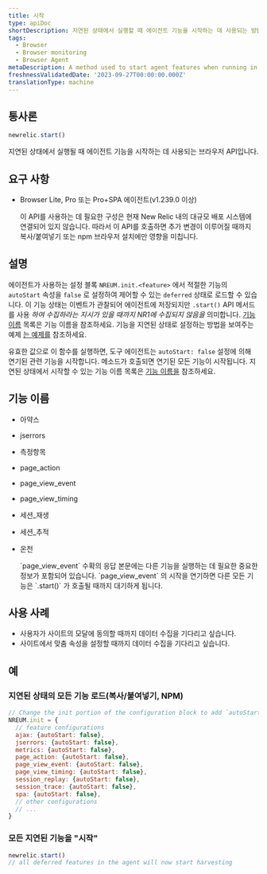 ```yaml
---
title: 시작
type: apiDoc
shortDescription: 지연된 상태에서 실행할 때 에이전트 기능을 시작하는 데 사용되는 방법
tags:
  - Browser
  - Browser monitoring
  - Browser Agent
metaDescription: A method used to start agent features when running in a deferred state
freshnessValidatedDate: '2023-09-27T00:00:00.000Z'
translationType: machine
---
```


## 통사론

```js
newrelic.start()
```

지연된 상태에서 실행될 때 에이전트 기능을 시작하는 데 사용되는 브라우저 API입니다.

## 요구 사항

* Browser Lite, Pro 또는 Pro+SPA 에이전트(v1.239.0 이상)

  <Callout variant="important">
    이 API를 사용하는 데 필요한 구성은 현재 New Relic 내의 대규모 배포 시스템에 연결되어 있지 않습니다. 따라서 이 API를 호출하면 추가 변경이 이루어질 때까지 복사/붙여넣기 또는 npm 브라우저 설치에만 영향을 미칩니다.
  </Callout>

## 설명

에이전트가 사용하는 설정 블록 `NREUM.init.<feature>` 에서 적절한 기능의 `autoStart` 속성을 `false` 로 설정하여 제어할 수 있는 `deferred` 상태로 로드할 수 있습니다. 이 기능 상태는 이벤트가 관찰되어 에이전트에 저장되지만 `.start()` API 메서드를 사용 _하여 수집하라는 지시가 있을 때까지 NR1에 수집되지 않음을_ 의미합니다. [기능 이름](#feature-names) 목록은 기능 이름을 참조하세요. 기능을 지연된 상태로 설정하는 방법을 보여주는 예제 [는 예제를](#examples) 참조하세요.

유효한 값으로 이 함수를 실행하면, 도구 에이전트는 `autoStart: false` 설정에 의해 연기된 관련 기능을 시작합니다. 메소드가 호출되면 연기된 모든 기능이 시작됩니다. 지연된 상태에서 시작할 수 있는 기능 이름 목록은 [기능 이름을](#feature-names) 참조하세요.

## 기능 이름

* 아약스

* jserrors

* 측정항목

* page_action

* page_view_event

* page_view_timing

* 세션\_재생

* 세션\_추적

* 온천

  <Callout variant="important">
    `page_view_event` 수확의 응답 본문에는 다른 기능을 실행하는 데 필요한 중요한 정보가 포함되어 있습니다. `page_view_event` 의 시작을 연기하면 다른 모든 기능은 `.start()` 가 호출될 때까지 대기하게 됩니다.
  </Callout>

## 사용 사례

* 사용자가 사이트의 모달에 동의할 때까지 데이터 수집을 기다리고 싶습니다.
* 사이트에서 맞춤 속성을 설정할 때까지 데이터 수집을 기다리고 싶습니다.

## 예

### 지연된 상태의 모든 기능 로드(복사/붙여넣기, NPM)

```js
// Change the init portion of the configuration block to add `autoStart: false` to any features desired to load in a deferred state
NREUM.init = {
  // feature configurations
  ajax: {autoStart: false},
  jserrors: {autoStart: false},
  metrics: {autoStart: false},
  page_action: {autoStart: false},
  page_view_event: {autoStart: false},
  page_view_timing: {autoStart: false},
  session_replay: {autoStart: false},
  session_trace: {autoStart: false},
  spa: {autoStart: false},
  // other configurations
  // ...
}
```

### 모든 지연된 기능을 "시작"

```js
newrelic.start()
// all deferred features in the agent will now start harvesting
```
